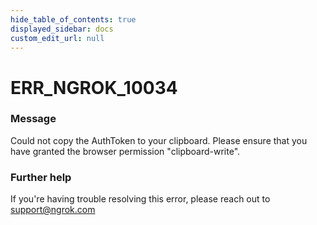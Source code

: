```yaml
---
hide_table_of_contents: true
displayed_sidebar: docs
custom_edit_url: null
---
```



# ERR_NGROK_10034

### Message
Could not copy the AuthToken to your clipboard. Please ensure that you have granted the browser permission "clipboard-write".

### Further help
If you're having trouble resolving this error, please reach out to [support@ngrok.com](mailto:support@ngrok.com?subject=Help%20with%20ERR_NGROK_10034)


<ErrorDetails error='err_ngrok_10034' />
